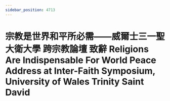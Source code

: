 ```yaml
---
sidebar_position: 4713
---
```



# 宗教是世界和平所必需——威爾士三一聖大衛大學 跨宗教論壇 致辭   Religions Are Indispensable For World Peace Address at Inter-Faith Symposium, University of Wales Trinity Saint David

<ReactPlayer controls='true' url='https://tw4.amtb.de/redirect/media/himp4/32/32-235/32-235-0001.mp4' />